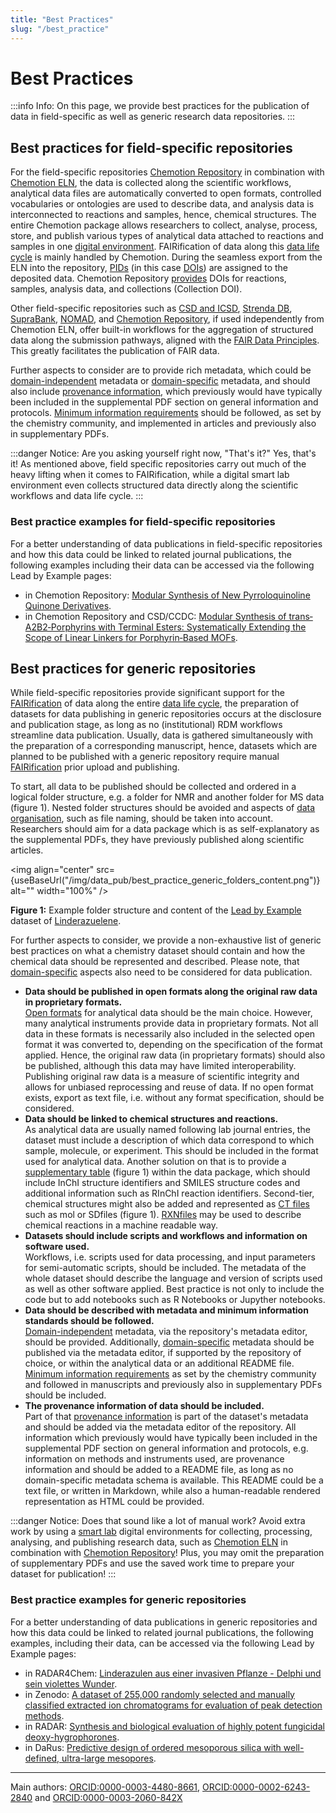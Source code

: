 ```yaml
---
title: "Best Practices"
slug: "/best_practice"
---
```



# Best Practices

:::info Info:
On this page, we provide best practices for the publication of data in field-specific as well as generic research data repositories. 
:::

## Best practices for field-specific repositories

For the field-specific repositories [Chemotion Repository](/docs/choose_repository/#chemotion-repository---repository-for-molecules-and-research-data) in combination with [Chemotion ELN](/docs/chemotion_eln), the data is collected along the scientific workflows, analytical data files are automatically converted to open formats, controlled vocabularies or ontologies are used to describe data, and analysis data is interconnected to reactions and samples, hence, chemical structures. The entire Chemotion package allows researchers to collect, analyse, process, store, and publish various types of analytical data attached to reactions and samples in one [digital environment](/docs/smartlab). FAIRification of data along this [data life cycle](/docs/data_life_cycle) is mainly handled by Chemotion. During the seamless export from the ELN into the repository, [PIDs](/docs/pid) (in this case [DOIs](https://www.doi.org/)) are assigned to the deposited data. Chemotion Repository [provides](https://www.chemotion.net/docs/repo/doi) DOIs for reactions, samples, analysis data, and collections (Collection DOI).

Other field-specific repositories such as [CSD and ICSD](/docs/choose_repository/#csd-icsd---joint-ccdcfiz-access-structures-service), [Strenda DB](/docs/choose_repository/#strenda-db---repository-for-reporting-rnzymology-data), [SupraBank](/docs/choose_repository/#suprabank), [NOMAD](/docs/choose_repository/#nomad), and [Chemotion Repository](/docs/choose_repository/#chemotion-repository---repository-for-molecules-and-research-data), if used independently from Chemotion ELN, offer built-in workflows for the aggregation of structured data along the submission pathways, aligned with the [FAIR Data Principles](/docs/fair). This greatly facilitates the publication of FAIR data. 

Further aspects to consider are to provide rich metadata, which could be [domain-independent](/docs/metadata/#domain-independent-metadata) metadata or [domain-specific](/docs/metadata/#domain-specific-metadata) metadata, and should also include [provenance information](/docs/provenance), which previously would have typically been included in the supplemental PDF section on general information and protocols. [Minimum information requirements](/docs/metadata/#minimum-information-standards-mi) should be followed, as set by the chemistry community, and implemented in articles and previously also in supplementary PDFs.

:::danger Notice:
Are you asking yourself right now, "That's it?" Yes, that's it! As mentioned above, field specific repositories carry out much of the heavy lifting when it comes to FAIRification, while a digital smart lab environment even collects structured data directly along the scientific workflows and data life cycle.
:::

### Best practice examples for field-specific repositories

For a better understanding of data publications in field-specific repositories and how this data could be linked to related journal publications, the following examples including their data can be accessed via the following Lead by Example pages:

- in Chemotion Repository: [Modular Synthesis of New Pyrroloquinoline Quinone Derivatives](/docs/datasets/?doi=10.1055/s-0041-1738426).
- in Chemotion Repository and CSD/CCDC: [Modular Synthesis of trans‐A2B2‐Porphyrins with Terminal Esters: Systematically Extending the Scope of Linear Linkers for Porphyrin‐Based MOFs](/docs/datasets/?doi=10.1002/chem.202003885).

## Best practices for generic repositories

While field-specific repositories provide significant support for the [FAIRification](/docs/fair) of data along the entire [data life cycle](/docs/data_life_cycle), the preparation of datasets for data publishing in generic repositories occurs at the disclosure and publication stage, as long as no (institutional) RDM workflows streamline data publication. Usually, data is gathered simultaneously with the preparation of a corresponding manuscript, hence, datasets which are planned to be published with a generic repository require manual [FAIRification](/docs/fair) prior upload and publishing.

To start, all data to be published should be collected and ordered in a logical folder structure, e.g. a folder for NMR and another folder for MS data (figure 1). Nested folder structures should be avoided and aspects of [data organisation](/docs/data_organisation), such as file naming, should be taken into account. Researchers should aim for a data package which is as self-explanatory as the supplemental PDFs, they have previously published along scientific articles.

<img
	align="center"
	src={useBaseUrl("/img/data_pub/best_practice_generic_folders_content.png")}
	alt=""
	width="100%"
/>

**Figure 1:** Example folder structure and content of the [Lead by Example](/docs/lbe_intro) dataset of [Linderazuelene](/docs/datasets/?doi=10.1002/ciuz.201900868).

For further aspects to consider, we provide a non-exhaustive list of generic best practices on what a chemistry dataset should contain and how the chemical data should be represented and described. Please note, that [domain-specific](/docs/domain_guide) aspects also need to be considered for data publication.

- **Data should be published in open formats along the original raw data in proprietary formats.**<br/>[Open formats](/docs/format_standards) for analytical data should be the main choice. However, many analytical instruments provide data in proprietary formats. Not all data in these formats is necessarily also included in the selected open format it was converted to, depending on the specification of the format applied. Hence, the original raw data (in proprietary formats) should also be published, although this data may have limited interoperability. Publishing original raw data is a measure of scientific integrity and allows for unbiased reprocessing and reuse of data. If no open format exists, export as text file, i.e. without any format specification, should be considered.
- **Data should be linked to chemical structures and reactions.**<br/>As analytical data are usually named following lab journal entries, the dataset must include a description of which data correspond to which sample, molecule, or experiment. This should be included in the format used for analytical data. Another solution on that is to provide a [supplementary table](/docs/machine-readable_chemical_structures/#provide-machine-readable-data-as-supplementary-table) (figure 1) within the data package, which should include InChI structure identifiers and SMILES structure codes and additional information such as RInChI reaction identifiers. Second-tier, chemical structures might also be added and represented as [CT files](/docs//ct_files) such as mol or SDfiles (figure 1). [RXNfiles](/docs//ct_files) may be used to describe chemical reactions in a machine readable way.
- **Datasets should include scripts and workflows and information on software used.**<br/>Workflows, i.e. scripts used for data processing, and input parameters for semi-automatic scripts, should be included. The metadata of the whole dataset should describe the language and version of scripts used as well as other software applied. Best practice is not only to include the code but to add notebooks such as R Notebooks or Jupyther notebooks.
- **Data should be described with metadata and minimum information standards should be followed.**<br/>[Domain-independent](/docs/metadata/#domain-independent-metadata) metadata, via the repository's metadata editor, should be provided. Additionally, [domain-specific](/docs/metadata/#domain-specific-metadata) metadata should be published via the metadata editor, if supported by the repository of choice, or within the analytical data or an additional README file. [Minimum information requirements](/docs/metadata/#minimum-information-standards-mi) as set by the chemistry community and followed in manuscripts and previously also in supplementary PDFs should be included.
- **The provenance information of data should be included.**<br/>Part of that [provenance information](/docs/provenance) is part of the dataset's metadata and should be added via the metadata editor of the repository. All information which previously would have typically been included in the supplemental PDF section on general information and protocols, e.g. information on methods and instruments used, are provenance information and should be added to a README file, as long as no domain-specific metadata schema is available. This README could be a text file, or written in Markdown, while also a human-readable rendered representation as HTML could be provided.

:::danger Notice:
Does that sound like a lot of manual work? Avoid extra work by using a [smart lab](/docs/smartlab) digital environments for collecting, processing, analysing, and publishing research data, such as [Chemotion ELN](/docs/chemotion_eln) in combination with [Chemotion Repository](/docs/choose_repository/#chemotion-repository---repository-for-molecules-and-research-data)! Plus, you may omit the preparation of supplementary PDFs and use the saved work time to prepare your dataset for publication!
:::

### Best practice examples for generic repositories

For a better understanding of data publications in generic repositories and how this data could be linked to related journal publications, the following examples, including their data, can be accessed via the following Lead by Example pages:

- in RADAR4Chem: [Linderazulen aus einer invasiven Pflanze - Delphi und sein violettes Wunder](/docs/datasets/?doi=10.1002/ciuz.201900868).
- in Zenodo: [A dataset of 255,000 randomly selected and manually classified extracted ion chromatograms for evaluation of peak detection methods](/docs/datasets/?doi=10.3390/metabo10040162).
- in RADAR: [Synthesis and biological evaluation of highly potent fungicidal deoxy-hygrophorones](/docs/datasets/?doi=10.3390/metabo10040162).
- in DaRus: [Predictive design of ordered mesoporous silica with well-defined, ultra-large mesopores](/docs/datasets/?doi=10.1039/D2ME00107A).

<!---
## Best practice to publish NMR data

tbd

## Best practice on relation types of related identifiers

tbd
--->

---

Main authors: [ORCID:0000-0003-4480-8661](https://orcid.org/0000-0003-4480-8661), [ORCID:0000-0002-6243-2840](https://orcid.org/0000-0002-6243-2840) and [ORCID:0000-0003-2060-842X](https://orcid.org/0000-0003-2060-842X)
